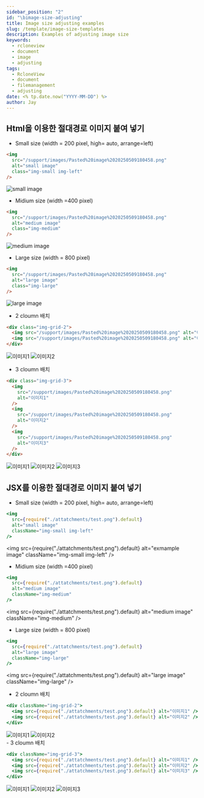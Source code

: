 ```yaml
---
sidebar_position: "2"
id: "\bimage-size-adjusting"
title: Image size adjusting examples
slug: /template/image-size-templates
description: Examples of adjusting image size
keywords:
  - rcloneview
  - document
  - image
  - adjusting
tags:
  - RcloneView
  - document
  - filemanagement
  - adjusting
date: <% tp.date.now("YYYY-MM-DD") %>
author: Jay
---
```


## Html을 이용한 절대경로 이미지 붙여 넣기

- Small size (width = 200 pixel, high= auto, arrange=left)

```markdown
<img 
  src="/support/images/Pasted%20image%2020250509180458.png" 
  alt="small image" 
  class="img-small img-left" 
/>
```

<img
  src="/support/images/Pasted%20image%2020250509180458.png"
  alt="small image"
  class="img-small img-left"
/>

- Midium size (width =400 pixel)

```markdown
<img 
  src="/support/images/Pasted%20image%2020250509180458.png" 
  alt="medium image" 
  class="img-medium" 
/>
```

<img
  src="/support/images/Pasted%20image%2020250509180458.png"
  alt="medium image"
  class="img-medium"
/>

- Large size (width = 800 pixel)

```markdown
<img 
  src="/support/images/Pasted%20image%2020250509180458.png" 
  alt="large image" 
  class="img-large" 
/>
```

<img
  src="/support/images/Pasted%20image%2020250509180458.png"
  alt="large image"
  class="img-large"
/>

- 2 cloumn 배치

```markdown
<div class="img-grid-2">
  <img src="/support/images/Pasted%20image%2020250509180458.png" alt="이미지1" />
  <img src="/support/images/Pasted%20image%2020250509180458.png" alt="이미지2" />
</div>
```

<div class="img-grid-2">
  <img
    src="/support/images/Pasted%20image%2020250509180458.png"
    alt="이미지1"
  />
  <img
    src="/support/images/Pasted%20image%2020250509180458.png"
    alt="이미지2"
  />
</div>

- 3 cloumn 배치

```markdown
<div class="img-grid-3">
  <img
    src="/support/images/Pasted%20image%2020250509180458.png"
    alt="이미지1"
  />
  <img
    src="/support/images/Pasted%20image%2020250509180458.png"
    alt="이미지2"
  />
  <img
    src="/support/images/Pasted%20image%2020250509180458.png"
    alt="이미지3"
  />
</div>
```

<div class="img-grid-3">
  <img
    src="/support/images/Pasted%20image%2020250509180458.png"
    alt="이미지1"
  />
  <img
    src="/support/images/Pasted%20image%2020250509180458.png"
    alt="이미지2"
  />
  <img
    src="/support/images/Pasted%20image%2020250509180458.png"
    alt="이미지3"
  />
</div>

## JSX를 이용한 절대경로 이미지 붙여 넣기

- Small size (width = 200 pixel, high= auto, arrange=left)

```jsx
<img
  src={require("./attatchments/test.png").default}
  alt="small image"
  className="img-small img-left"
/>
```

<img
  src={require("./attatchments/test.png").default}
  alt="exmample image"
  className="img-small img-left"
/>
- Midium size (width =400 pixel) 

```jsx
<img
  src={require("./attatchments/test.png").default}
  alt="medium image"
  className="img-medium"
/>
```
<img
  src={require("./attatchments/test.png").default}
  alt="medium image"
  className="img-medium"
/>
- Large size (width = 800 pixel) 

```jsx
<img
  src={require("./attatchments/test.png").default}
  alt="large image"
  className="img-large"
/>
```
<img
  src={require("./attatchments/test.png").default}
  alt="large image"
  className="img-large"
/>
- 2 cloumn 배치 

```jsx
<div className="img-grid-2">
  <img src={require("./attatchments/test.png").default} alt="이미지1" />
  <img src={require("./attatchments/test.png").default} alt="이미지2" />
</div>
```
<div className="img-grid-2">
  <img src={require("./attatchments/test.png").default} alt="이미지1" />
  <img src={require("./attatchments/test.png").default} alt="이미지2" />
</div>
- 3 cloumn 배치 

```jsx
<div className="img-grid-3">
  <img src={require("./attatchments/test.png").default} alt="이미지1" />
  <img src={require("./attatchments/test.png").default} alt="이미지2" />
  <img src={require("./attatchments/test.png").default} alt="이미지3" />
</div>
```
<div className="img-grid-3">
  <img src={require("./attatchments/test.png").default} alt="이미지1" />
  <img src={require("./attatchments/test.png").default} alt="이미지2" />
  <img src={require("./attatchments/test.png").default} alt="이미지3" />
</div>
